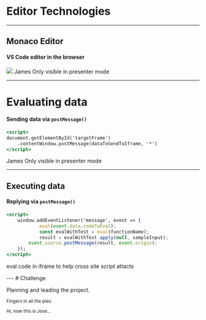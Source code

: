 
# Editor Technologies

---

## Monaco Editor
#### VS Code editor in the browser

<img src="./monaco.gif"/>
<Notes>
    James
  Only visible in presenter mode
</Notes>

---

# Evaluating data 

#### Sending data via `postMessage()`


``` jsx
<script>
document.getElementById('targetFrame')
    .contentWindow.postMessage(dataToSendToIframe, '*')
</script>

```
<Notes>
    James
  Only visible in presenter mode
</Notes>

---


## Executing data 

#### Replying via `postMessage()`

``` jsx
<script>
    window.addEventListener('message', event => {
            eval(event.data.codeToEval);
            const evalWithTest = eval(functionName);
            result = evalWithTest.apply(null, sampleInput);
        event.source.postMessage(result, event.origin);
    });
</script>

```


<Notes>

eval code in iframe
to help cross site script attacts

</Notes>
---
# Challenge 

Planning and leading the project.


<Small name='james' quote='@ Rafal, dont copy and paste'/>

<Notes>

Fingers in all the pies.   

   Hi, now this is Jose...
</Notes>


